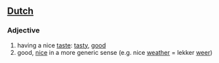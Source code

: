 ==[[Dutch]]==

===Adjective===
# having a nice [[taste]]: [[tasty]], [[good]]
# good, [[nice]] in a more generic sense (e.g. nice [[weather]] = lekker [[weer]])
